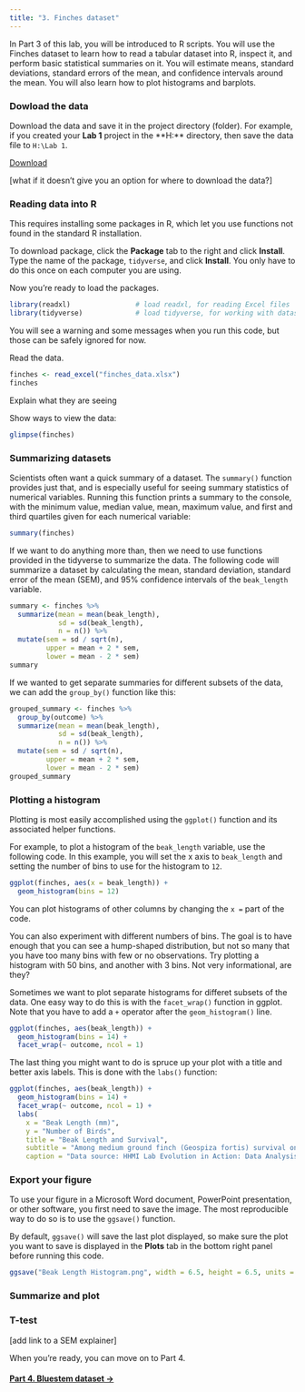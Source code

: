 ```yaml
---
title: "3. Finches dataset"
---
```


In Part 3 of this lab, you will be introduced to R scripts. You will use the Finches dataset to learn how to read a tabular dataset into R, inspect it, and perform basic statistical summaries on it. You will estimate means, standard deviations, standard errors of the mean, and confidence intervals around the mean. You will also learn how to plot histograms and barplots.

### Dowload the data

Download the data and save it in the project directory (folder). For example, if you created your **Lab 1** project in the **H:\** directory, then save the data file to `H:\Lab 1`.

<a href="finches_data.xlsx" class="btn btn-default">Download</a>

[what if it doesn't give you an option for where to download the data?]

### Reading data into R

This requires installing some packages in R, which let you use functions not found in the standard R installation.

To download package, click the **Package** tab to the right and click **Install**. Type the name of the package, `tidyverse`, and click **Install**. You only have to do this once on each computer you are using.

Now you're ready to load the packages.

```r
library(readxl)                # load readxl, for reading Excel files
library(tidyverse)             # load tidyverse, for working with datasets
```

You will see a warning and some messages when you run this code, but those can be safely ignored for now. 

Read the data.

```r
finches <- read_excel("finches_data.xlsx")
finches
```

Explain what they are seeing

Show ways to view the data:

```r
glimpse(finches)
```

### Summarizing datasets

Scientists often want a quick summary of a dataset. The `summary()` function provides just that, and is especially useful for seeing summary statistics of numerical variables. Running this function prints a summary to the console, with the minimum value, median value, mean, maximum value, and first and third quartiles given for each numerical variable:

```r
summary(finches)
```

If we want to do anything more than, then we need to use functions provided in the tidyverse to summarize the data. The following code will summarize a dataset by calculating the mean, standard deviation, standard error of the mean (SEM), and 95% confidence intervals of the `beak_length` variable.

```r
summary <- finches %>% 
  summarize(mean = mean(beak_length),
            sd = sd(beak_length),
            n = n()) %>% 
  mutate(sem = sd / sqrt(n),
         upper = mean + 2 * sem,
         lower = mean - 2 * sem)
summary
```

If we wanted to get separate summaries for different subsets of the data, we can add the `group_by()` function like this:

```r
grouped_summary <- finches %>% 
  group_by(outcome) %>% 
  summarize(mean = mean(beak_length),
            sd = sd(beak_length),
            n = n()) %>% 
  mutate(sem = sd / sqrt(n),
         upper = mean + 2 * sem,
         lower = mean - 2 * sem)
grouped_summary
```

### Plotting a histogram

Plotting is most easily accomplished using the `ggplot()` function and its associated helper functions.

For example, to plot a histogram of the `beak_length` variable, use the following code. In this example, you will set the x axis to `beak_length` and setting the number of bins to use for the histogram to `12`.

```r
ggplot(finches, aes(x = beak_length)) +
  geom_histogram(bins = 12)
```
You can plot histograms of other columns by changing the `x = ` part of the code. 

You can also experiment with different numbers of bins. The goal is to have enough that you can see a hump-shaped distribution, but not so many that you have too many bins with few or no observations. Try plotting a histogram with 50 bins, and another with 3 bins. Not very informational, are they?

Sometimes we want to plot separate histograms for differet subsets of the data. One easy way to do this is with the `facet_wrap()` function in ggplot. Note that you have to add a `+` operator after the `geom_histogram()` line.

```r
ggplot(finches, aes(beak_length)) +
  geom_histogram(bins = 14) +
  facet_wrap(~ outcome, ncol = 1)
```

The last thing you might want to do is spruce up your plot with a title and better axis labels. This is done with the `labs()` function:

```r
ggplot(finches, aes(beak_length)) +
  geom_histogram(bins = 14) +
  facet_wrap(~ outcome, ncol = 1) +
  labs(
    x = "Beak Length (mm)",
    y = "Number of Birds",
    title = "Beak Length and Survival",
    subtitle = "Among medium ground finch (Geospiza fortis) survival on Daphne Major",
    caption = "Data source: HHMI Lab Evolution in Action: Data Analysis")
```

### Export your figure

To use your figure in a Microsoft Word document, PowerPoint presentation, or other software, you first need to save the image. The most reproducible way to do so is to use the `ggsave()` function.

By default, `ggsave()` will save the last plot displayed, so make sure the plot you want to save is displayed in the **Plots** tab in the bottom right panel before running this code.


```r
ggsave("Beak Length Histogram.png", width = 6.5, height = 6.5, units = "in")
```

### Summarize and plot

### T-test

[add link to a SEM explainer]

When you're ready, you can move on to Part 4.

#### [Part 4. Bluestem dataset  &rarr;](lab1_bluestem.html)